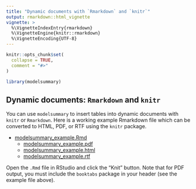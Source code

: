 ```yaml
---
title: "Dynamic documents with `Rmarkdown` and `knitr`"
output: rmarkdown::html_vignette
vignette: >
  %\VignetteIndexEntry{rmarkdown}
  %\VignetteEngine{knitr::rmarkdown}
  %\VignetteEncoding{UTF-8}
---
```


```r
knitr::opts_chunk$set(
  collapse = TRUE,
  comment = "#>"
)
```

```r
library(modelsummary)
```

## Dynamic documents: `Rmarkdown` and `knitr`

You can use `modelsummary` to insert tables into dynamic documents with `knitr` or `Rmarkdown`. Here is a working example Rmarkdown file which can be converted to HTML, PDF, or RTF using the `knitr` package. 

* [modelsummary_example.Rmd](https://github.com/vincentarelbundock/modelsummary/blob/master/examples/modelsummary_example.Rmd)
    - [modelsummary_example.pdf](https://github.com/vincentarelbundock/modelsummary/blob/master/examples/modelsummary_example.pdf)
    - [modelsummary_example.html](https://github.com/vincentarelbundock/modelsummary/blob/master/examples/modelsummary_example.html)
    - [modelsummary_example.rtf](https://github.com/vincentarelbundock/modelsummary/blob/master/examples/modelsummary_example.rtf)

Open the `.Rmd` file in RStudio and click the "Knit" button. Note that for PDF output, you must include the `booktabs` package in your header (see the example file above).
